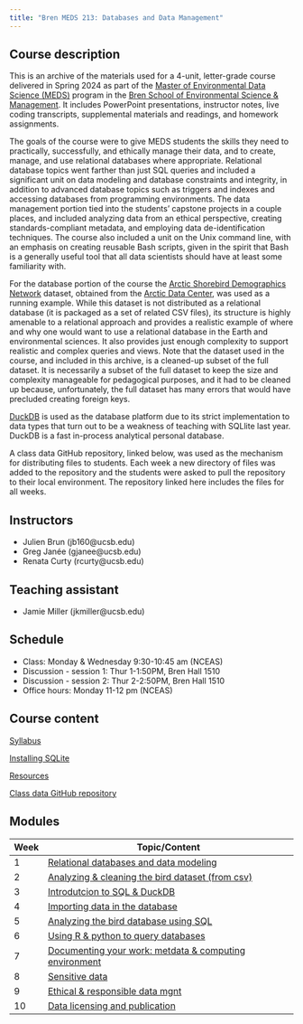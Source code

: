 ```yaml
---
title: "Bren MEDS 213: Databases and Data Management"
---
```


## Course description

This is an archive of the materials used for a 4-unit, letter-grade course delivered in Spring 2024 as part of the [Master of Environmental Data Science (MEDS)](https://bren.ucsb.edu/masters-programs/master-environmental-data-science) program in the [Bren School of Environmental Science & Management](https://bren.ucsb.edu). It includes PowerPoint presentations, instructor notes, live coding transcripts, supplemental materials and readings, and homework assignments.

The goals of the course were to give MEDS students the skills they need to practically, successfully, and ethically manage their data, and to create, manage, and use relational databases where appropriate. Relational database topics went farther than just SQL queries and included a significant unit on data modeling and database constraints and integrity, in addition to advanced database topics such as triggers and indexes and accessing databases from programming environments. The data management portion tied into the students' capstone projects in a couple places, and included analyzing data from an ethical perspective, creating standards-compliant metadata, and employing data de-identification techniques. The course also included a unit on the Unix command line, with an emphasis on creating reusable Bash scripts, given in the spirit that Bash is a generally useful tool that all data scientists should have at least some familiarity with.

For the database portion of the course the [Arctic Shorebird Demographics Network](https://doi.org/10.18739/A2222R68W) dataset, obtained from the [Arctic Data Center](https://arcticdata.io), was used as a running example. While this dataset is not distributed as a relational database (it is packaged as a set of related CSV files), its structure is highly amenable to a relational approach and provides a realistic example of where and why one would want to use a relational database in the Earth and environmental sciences. It also provides just enough complexity to support realistic and complex queries and views. Note that the dataset used in the course, and included in this archive, is a cleaned-up subset of the full dataset. It is necessarily a subset of the full dataset to keep the size and complexity manageable for pedagogical purposes, and it had to be cleaned up because, unfortunately, the full dataset has many errors that would have precluded creating foreign keys.

[DuckDB](https://duckdb.org/) is used as the database platform due to its strict implementation to data types that turn out to be a weakness of teaching with SQLlite last year. DuckDB is a fast in-process analytical personal database.

A class data GitHub repository, linked below, was used as the mechanism for distributing files to students. Each week a new directory of files was added to the repository and the students were asked to pull the repository to their local environment. The repository linked here includes the files for all weeks.

## Instructors

- Julien Brun (jb160\@ucsb.edu)
- Greg Janée (gjanee\@ucsb.edu)
- Renata Curty (rcurty\@ucsb.edu)


## Teaching assistant

- Jamie Miller (jkmiller\@ucsb.edu)

## Schedule

- Class: Monday & Wednesday 9:30-10:45 am (NCEAS)
- Discussion - session 1: Thur 1-1:50PM, Bren Hall 1510
- Discussion - session 2: Thur 2-2:50PM, Bren Hall 1510
- Office hours: Monday 11-12 pm (NCEAS)


## Course content

[Syllabus](syllabus.qmd)

[Installing SQLite](installing-sqlite.qmd)

[Resources](resources.qmd)

[Class data GitHub repository](https://github.com/UCSB-Library-Research-Data-Services/bren-meds213-spring-2023-class-data)


## Modules

| Week | Topic/Content                                                          |
|------|------------------------------------------------------------------------|
| 1    | [Relational databases and data modeling](modules/week01/index-01.qmd)  |
| 2    | [Analyzing & cleaning the bird dataset (from csv)](modules/week02/index-02.qmd) |
| 3    | [Introdutcion to SQL & DuckDB](modules/week03/index-03.qmd)            |
| 4    | [Importing data in the database](modules/week04/index-04.qmd)          |
| 5    | [Analyzing the bird database using SQL](modules/week05/index-05.qmd)   |
| 6    | [Using R & python to query databases](modules/week06/index-06.qmd)     |
| 7    | [Documenting your work: metdata & computing environment](modules/week07/index-07.qmd)|
| 8    | [Sensitive data](modules/week08/index-08.qmd)                          |
| 9    | [Ethical & responsible data mgnt](modules/week09/index-09.qmd)         |
| 10   | [Data licensing and publication](modules/week10/index-10.qmd)          |
